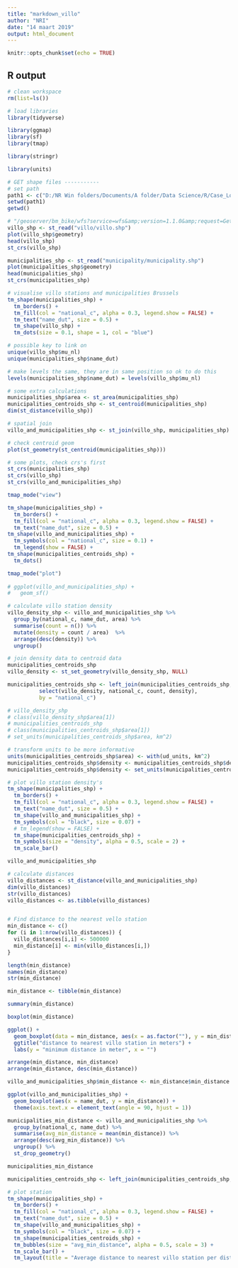 ```yaml
---
title: "markdown_villo"
author: "NRI"
date: "14 maart 2019"
output: html_document
---
```


```r
knitr::opts_chunk$set(echo = TRUE)
```

## R output

```r
# clean workspace
rm(list=ls())

# load libraries
library(tidyverse)

library(ggmap)
library(sf)
library(tmap)

library(stringr)

library(units)

# GET shape files -----------
# set path
path1 <- c("D:/NR Win folders/Documents/A folder/Data Science/R/Case_Locus")
setwd(path1)
getwd()

# "/geoserver/bm_bike/wfs?service=wfs&amp;version=1.1.0&amp;request=GetFeature&amp;typeName=bm_bike:villo&amp;outputFormat=shape-zip"
villo_shp <- st_read("villo/villo.shp")
plot(villo_shp$geometry)
head(villo_shp)
st_crs(villo_shp)

municipalities_shp <- st_read("municipality/municipality.shp")
plot(municipalities_shp$geometry)
head(municipalities_shp)
st_crs(municipalities_shp)

# visualise villo stations and municipalities Brussels
tm_shape(municipalities_shp) +
  tm_borders() +
  tm_fill(col = "national_c", alpha = 0.3, legend.show = FALSE) +
  tm_text("name_dut", size = 0.5) +
  tm_shape(villo_shp) +
  tm_dots(size = 0.1, shape = 1, col = "blue")

# possible key to link on  
unique(villo_shp$mu_nl)
unique(municipalities_shp$name_dut)

# make levels the same, they are in same position so ok to do this
levels(municipalities_shp$name_dut) = levels(villo_shp$mu_nl)

# some extra calculations
municipalities_shp$area <- st_area(municipalities_shp)
municipalities_centroids_shp <- st_centroid(municipalities_shp)
dim(st_distance(villo_shp))

# spatial join
villo_and_municipalities_shp <- st_join(villo_shp, municipalities_shp)

# check centroid geom
plot(st_geometry(st_centroid(municipalities_shp)))

# some plots, check crs's first
st_crs(municipalities_shp)
st_crs(villo_shp)
st_crs(villo_and_municipalities_shp)

tmap_mode("view")

tm_shape(municipalities_shp) +
  tm_borders() +
  tm_fill(col = "national_c", alpha = 0.3, legend.show = FALSE) +
  tm_text("name_dut", size = 0.5) +
tm_shape(villo_and_municipalities_shp) +
  tm_symbols(col = "national_c", size = 0.1) +
  tm_legend(show = FALSE) +
tm_shape(municipalities_centroids_shp) +
  tm_dots()

tmap_mode("plot")
  
# ggplot(villo_and_municipalities_shp) +
#   geom_sf()

# calculate villo station density
villo_density_shp <- villo_and_municipalities_shp %>%
  group_by(national_c, name_dut, area) %>%
  summarise(count = n()) %>%
  mutate(density = count / area)  %>%
  arrange(desc(density)) %>%
  ungroup()

# join density data to centroid data
municipalities_centroids_shp
villo_density <- st_set_geometry(villo_density_shp, NULL)

municipalities_centroids_shp <- left_join(municipalities_centroids_shp, 
          select(villo_density, national_c, count, density),
          by = "national_c")

# villo_density_shp
# class(villo_density_shp$area[1])
# municipalities_centroids_shp
# class(municipalities_centroids_shp$area[1])
# set_units(municipalities_centroids_shp$area, km^2)

# transform units to be more informative
units(municipalities_centroids_shp$area) <- with(ud_units, km^2)
municipalities_centroids_shp$density <- municipalities_centroids_shp$density * 1000000
municipalities_centroids_shp$density <- set_units(municipalities_centroids_shp$density, km^-2)

# plot villo station density's
tm_shape(municipalities_shp) +
  tm_borders() +
  tm_fill(col = "national_c", alpha = 0.3, legend.show = FALSE) +
  tm_text("name_dut", size = 0.5) +
  tm_shape(villo_and_municipalities_shp) +
  tm_symbols(col = "black", size = 0.07) +
  # tm_legend(show = FALSE) +
  tm_shape(municipalities_centroids_shp) +
  tm_symbols(size = "density", alpha = 0.5, scale = 2) +
  tm_scale_bar()

villo_and_municipalities_shp

# calculate distances
villo_distances <- st_distance(villo_and_municipalities_shp)
dim(villo_distances)
str(villo_distances)
villo_distances <- as.tibble(villo_distances)


# Find distance to the nearest vello station
min_distance <- c()
for (i in 1:nrow(villo_distances)) {
  villo_distances[i,i] <- 500000
  min_distance[i] <- min(villo_distances[i,])
}

length(min_distance)
names(min_distance)
str(min_distance)

min_distance <- tibble(min_distance)

summary(min_distance)

boxplot(min_distance)

ggplot() + 
  geom_boxplot(data = min_distance, aes(x = as.factor(""), y = min_distance)) + 
  ggtitle("distance to nearest villo station in meters") +
  labs(y = "minimum distance in meter", x = "")

arrange(min_distance, min_distance)
arrange(min_distance, desc(min_distance))

villo_and_municipalities_shp$min_distance <- min_distance$min_distance

ggplot(villo_and_municipalities_shp) +
  geom_boxplot(aes(x = name_dut, y = min_distance)) + 
  theme(axis.text.x = element_text(angle = 90, hjust = 1))

municipalities_min_distance <- villo_and_municipalities_shp %>%
  group_by(national_c, name_dut) %>%
  summarise(avg_min_distance = mean(min_distance)) %>%
  arrange(desc(avg_min_distance)) %>%
  ungroup() %>%
  st_drop_geometry()

municipalities_min_distance

municipalities_centroids_shp <- left_join(municipalities_centroids_shp, municipalities_min_distance, by = "national_c")

# plot station
tm_shape(municipalities_shp) +
  tm_borders() +
  tm_fill(col = "national_c", alpha = 0.3, legend.show = FALSE) +
  tm_text("name_dut", size = 0.5) +
  tm_shape(villo_and_municipalities_shp) +
  tm_symbols(col = "black", size = 0.07) +
  tm_shape(municipalities_centroids_shp) +
  tm_bubbles(size = "avg_min_distance", alpha = 0.5, scale = 3) +
  tm_scale_bar() +
  tm_layout(title = "Average distance to nearest villo station per district")

```
